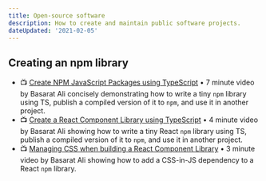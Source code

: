 ```yaml
---
title: Open-source software
description: How to create and maintain public software projects.
dateUpdated: '2021-02-05'
---
```


## Creating an npm library

- 📺 [Create NPM JavaScript Packages using TypeScript](https://m.youtube.com/watch?v=jJNIuBTAb6Q) • 7 minute video by Basarat Ali concisely demonstrating how to write a tiny `npm` library using TS, publish a compiled version of it to `npm`, and use it in another project.
- 📺 [Create a React Component Library using TypeScript](https://m.youtube.com/watch?v=wcThWngBv7U) • 4 minute video by Basarat Ali showing how to write a tiny React `npm` library using TS, publish a compiled version of it to `npm`, and use it in another project.
- 📺 [Managing CSS when building a React Component Library](https://m.youtube.com/watch?v=H868l89VVFM) • 3 minute video by Basarat Ali showing how to add a CSS-in-JS dependency to a React `npm` library.

